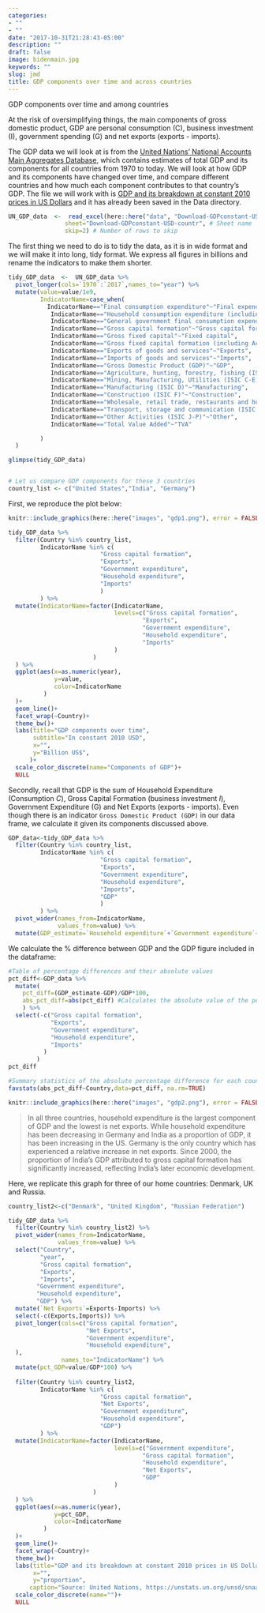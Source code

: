 ```yaml
---
categories:
- ""
- ""
date: "2017-10-31T21:28:43-05:00"
description: ""
draft: false
image: bidenmain.jpg
keywords: ""
slug: jmd
title: GDP components over time and across countries
---
```


GDP components over time and among countries

At the risk of oversimplifying things, the main components of gross domestic product, GDP are personal consumption (C), business investment (I), government spending (G) and net exports (exports - imports).

The GDP data we will look at is from the [United Nations' National Accounts Main Aggregates Database](https://unstats.un.org/unsd/snaama/Downloads), which contains estimates of total GDP and its components for all countries from 1970 to today. We will look at how GDP and its components have changed over time, and compare different countries and how much each component contributes to that country's GDP. The file we will work with is [GDP and its breakdown at constant 2010 prices in US Dollars](http://unstats.un.org/unsd/amaapi/api/file/6) and it has already been saved in the Data directory.


```r

UN_GDP_data  <-  read_excel(here::here("data", "Download-GDPconstant-USD-countries.xls"), # Excel filename
                sheet="Download-GDPconstant-USD-countr", # Sheet name
                skip=2) # Number of rows to skip

```

The first thing we need to do is to tidy the data, as it is in wide format and we will make it into long, tidy format. We express all figures in billions and rename the indicators to make them shorter.


```r

tidy_GDP_data  <-  UN_GDP_data %>% 
  pivot_longer(cols=`1970`:`2017`,names_to="year") %>% 
  mutate(value=value/1e9,
         IndicatorName=case_when(
           IndicatorName=="Final consumption expenditure"~"Final expenditure",
            IndicatorName=="Household consumption expenditure (including Non-profit institutions serving households)"~"Household expenditure",
            IndicatorName=="General government final consumption expenditure"~"Government expenditure",
            IndicatorName=="Gross capital formation"~"Gross capital formation",
            IndicatorName=="Gross fixed capital"~"Fixed capital",
            IndicatorName=="Gross fixed capital formation (including Acquisitions less disposals of valuables)"~"Fixed capital formation",
            IndicatorName=="Exports of goods and services"~"Exports",
            IndicatorName=="Imports of goods and services"~"Imports",
            IndicatorName=="Gross Domestic Product (GDP)"~"GDP",
            IndicatorName=="Agriculture, hunting, forestry, fishing (ISIC A-B)"~"Farming",
            IndicatorName=="Mining, Manufacturing, Utilities (ISIC C-E)"~"Mining, Manufacturing, Utilities",
            IndicatorName=="Manufacturing (ISIC D)"~"Manufacturing",
            IndicatorName=="Construction (ISIC F)"~"Construction",
            IndicatorName=="Wholesale, retail trade, restaurants and hotels (ISIC G-H)"~"Trade & services",
            IndicatorName=="Transport, storage and communication (ISIC I)"~"Transport, storage and communication",
            IndicatorName=="Other Activities (ISIC J-P)"~"Other",
            IndicatorName=="Total Value Added"~"TVA"

         )
  )

glimpse(tidy_GDP_data)


# Let us compare GDP components for these 3 countries
country_list <- c("United States","India", "Germany")
```

First, we reproduce the plot below:


```r
knitr::include_graphics(here::here("images", "gdp1.png"), error = FALSE)
```

```r

tidy_GDP_data %>% 
  filter(Country %in% country_list,
         IndicatorName %in% c(
                          "Gross capital formation", 
                          "Exports",
                          "Government expenditure",
                          "Household expenditure",
                          "Imports"
                          )
         ) %>% 
  mutate(IndicatorName=factor(IndicatorName, 
                              levels=c("Gross capital formation", 
                                      "Exports",
                                      "Government expenditure",
                                      "Household expenditure",
                                      "Imports"
                              )
                        )
  ) %>% 
  ggplot(aes(x=as.numeric(year),
             y=value, 
             color=IndicatorName
          )
  )+
  geom_line()+
  facet_wrap(~Country)+
  theme_bw()+
  labs(title="GDP components over time",
       subtitle="In constant 2010 USD",
       x="",
       y="Billion US$",
      )+
  scale_color_discrete(name="Components of GDP")+
  NULL

```

Secondly, recall that GDP is the sum of Household Expenditure (Consumption *C*), Gross Capital Formation (business investment *I*), Government Expenditure (G) and Net Exports (exports - imports). Even though there is an indicator `Gross Domestic Product (GDP)` in our data frame, we calculate it given its components discussed above.

```r
GDP_data<-tidy_GDP_data %>% 
  filter(Country %in% country_list,
         IndicatorName %in% c(
                          "Gross capital formation", 
                          "Exports",
                          "Government expenditure",
                          "Household expenditure",
                          "Imports",
                          "GDP"
                          )
         ) %>% 
  pivot_wider(names_from=IndicatorName,
              values_from=value) %>% 
  mutate(GDP_estimate=`Household expenditure`+`Government expenditure`+`Gross capital formation`+Exports-Imports)

```


We calculate the % difference between GDP and the GDP figure included in the dataframe:

```r

#Table of percentage differences and their absolute values
pct_diff<-GDP_data %>% 
  mutate(
    pct_diff=(GDP_estimate-GDP)/GDP*100,
    abs_pct_diff=abs(pct_diff) #Calculates the absolute value of the percentage differences
    ) %>% 
  select(-c("Gross capital formation", 
            "Exports",
            "Government expenditure",
            "Household expenditure",
            "Imports"
          )
        )
pct_diff

#Summary statistics of the absolute percentage difference for each country
favstats(abs_pct_diff~Country,data=pct_diff, na.rm=TRUE)

```

```r
knitr::include_graphics(here::here("images", "gdp2.png"), error = FALSE)
```


> In all three countries, household expenditure is the largest component of GDP and the lowest is net exports. While household expenditure has been decreasing in Germany and India as a proportion of GDP, it has been increasing in the US. Germany is the only country which has experienced a relative increase in net exports. Since 2000, the proportion of India's GDP attributed to gross capital formation has significantly increased, reflecting India's later economic development.


Here, we replicate this graph for three of our home countries: Denmark, UK and Russia.

```r
country_list2<-c("Denmark", "United Kingdom", "Russian Federation")

tidy_GDP_data %>% 
  filter(Country %in% country_list2) %>% 
  pivot_wider(names_from=IndicatorName,
              values_from=value) %>%
  select("Country",
         "year",
         "Gross capital formation",
         "Exports",
         "Imports",
        "Government expenditure",
        "Household expenditure",
        "GDP") %>% 
  mutate(`Net Exports`=Exports-Imports) %>% 
  select(-c(Exports,Imports)) %>% 
  pivot_longer(cols=c("Gross capital formation", 
                      "Net Exports", 
                      "Government expenditure",
                      "Household expenditure",
  ),
               names_to="IndicatorName") %>%
  mutate(pct_GDP=value/GDP*100) %>%
  
  filter(Country %in% country_list2,
         IndicatorName %in% c(
                          "Gross capital formation", 
                          "Net Exports",
                          "Government expenditure",
                          "Household expenditure",
                          "GDP")
         ) %>% 
  mutate(IndicatorName=factor(IndicatorName, 
                              levels=c("Government expenditure",
                                      "Gross capital formation", 
                                      "Household expenditure",
                                      "Net Exports",
                                      "GDP"
                              )
                        )
  ) %>% 
  ggplot(aes(x=as.numeric(year),
             y=pct_GDP, 
             color=IndicatorName
          )
  )+
  geom_line()+
  facet_wrap(~Country)+
  theme_bw()+
  labs(title="GDP and its breakdown at constant 2010 prices in US Dollars",
       x="",
       y="proportion",
      caption="Source: United Nations, https://unstats.un.org/unsd/snaama/Downloads")+
  scale_color_discrete(name="")+
  NULL
```
